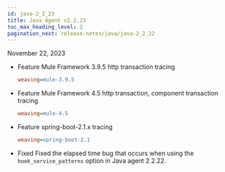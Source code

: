 ```yaml
---
id: java-2_2_23
title: Java Agent v2.2.23
toc_max_heading_level: 2
pagination_next: release-notes/java/java-2_2_22
---
```


November 22, 2023

- <Status>Feature</Status> Mule Framework 3.9.5 http transaction tracing

  ```ini title='whatap.conf'
  weaving=mule-3.9.5
  ```

- <Status>Feature</Status> Mule Framework 4.5 http transaction, component transaction tracing

  ```ini title='whatap.conf'
  weaving=mule-4.5
  ```

- <Status>Feature</Status> spring-boot-2.1.x tracing

  ```ini title='whatap.conf'
  weaving=spring-boot-2.1
  ```

- <Status>Fixed</Status> Fixed the elapsed time bug that occurs when using the <code>hook_service_patterns</code> option in Java agent 2.2.22.


<DownloadJava ver="2.2.23" />

